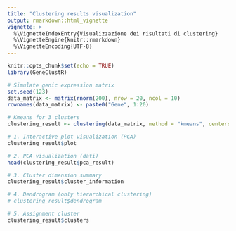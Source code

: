---
title: "Clustering results visualization"
output: rmarkdown::html_vignette
vignette: >
  %\VignetteIndexEntry{Visualizzazione dei risultati di clustering}
  %\VignetteEngine{knitr::rmarkdown}
  %\VignetteEncoding{UTF-8}
---

```{r setup, include=FALSE}
knitr::opts_chunk$set(echo = TRUE)
library(GeneClustR)
```

```{r}
# Simulate genic expression matrix 
set.seed(123)
data_matrix <- matrix(rnorm(200), nrow = 20, ncol = 10)
rownames(data_matrix) <- paste0("Gene", 1:20)

```

```{r}
# Kmeans for 3 clusters
clustering_result <- clustering(data_matrix, method = "kmeans", centers = 3)
```

```{r}
# 1. Interactive plot visualization (PCA)
clustering_result$plot

```

```{r}
# 2. PCA visualization (dati)
head(clustering_result$pca_result)

```

```{r}
# 3. Cluster dimension summary
clustering_result$cluster_information

```

```{r}
# 4. Dendrogram (only hierarchical clustering)
# clustering_result$dendrogram
```

```{r}
# 5. Assignment cluster
clustering_result$clusters
```

